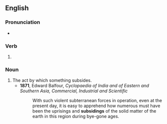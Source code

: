 ==English==

===Pronunciation===
* {{rhymes|aɪdɪŋ|lang=en}}

===Verb===
{{head|en|verb form}}

# {{present participle of|subside|lang=en|nocat=1}}

===Noun===
{{en-noun}}

# The act by which something subsides.
#* '''1871''', Edward Balfour, ''Cyclopaedia of India and of Eastern and Southern Asia, Commercial, Industrial and Scientific''
#*: With such violent subterranean forces in operation, even at the present day, it is easy to apprehend how numerous must have been the uprisings and '''subsidings''' of the solid matter of the earth in this region during bye-gone ages.